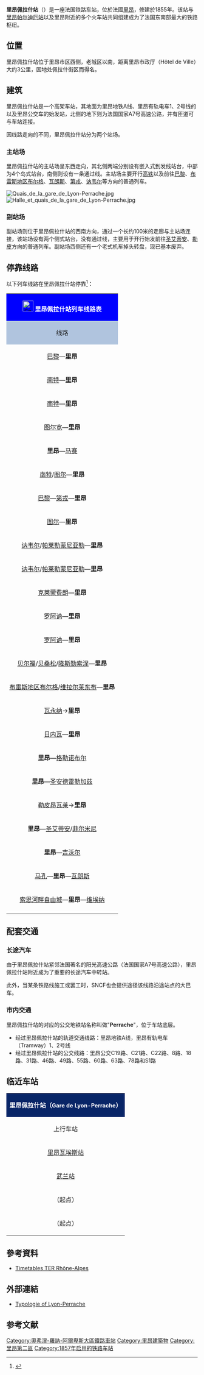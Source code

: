 {{Infobox station
| name          =[[File:Sncf-logo.svg|32x32px]] 里昂佩拉什站<br>Gare de Lyon-Perrache
| type          = [[法国铁路|法国铁路]]
| image = File:Lyon-gare de Perrache.jpg
|image_caption = 里昂佩拉什站
| address       = {{FRA}}[[罗讷省|罗讷省]][[里昂|里昂]]
| latd          = 45
| latm          = 44
| lats          = 54
| latNS         = N
| longd         = 4
| longm         = 49
| longs         = 32
| longEW        = E
| operator = [[File:Sncf-logo.svg|32x32px]]
| coordinates_display = yes
| iso_region    = FR
| line          = 
* [[巴黎－马赛铁路|巴黎－马赛铁路]]
* [[里昂－马赛铁路|里昂－马赛铁路]] 
* {{link-fr|巴黎－里昂铁路|Ligne de Moret - Veneux-les-Sablons à Lyon-Perrache}}
* [[里昂－日内瓦铁路|里昂－日内瓦铁路]]
| platform      = 8
| tracks        = 17
| elevation = 174米
| opened        = 1856年11月10日
| rebuilt = 
| status = 使用中
| closed        = 
| passengers= 约567.4万人次<ref>{{Cite web|url=https://ressources.data.sncf.com/explore/dataset/frequentation-gares/?sort=voyageurs_2014&q=lyon|title=Fréquentation en gares|accessdate=2016-11-13|author=SNCF|date=|language=法语|publisher=SNCF Open Data}}</ref>
| pass_year= 2015年
| station_type =
| connections = 
*{{link-fr|里昂城市公共交通|Transports en commun lyonnais}}
*{{link-fr|罗讷-阿尔卑斯汽车客运|Les cars du Rhône}}
| route_map =
| map_locator   = 
| note =
}}

'''里昂佩拉什站'''（{{lang-fr|Gare de Lyon-Perrache}}）是一座法国铁路车站，位於法國[[里昂|里昂]]，修建於1855年。该站与[[里昂帕尔迪厄站|里昂帕尔迪厄站]]以及里昂附近的多个火车站共同组建成为了法国东南部最大的铁路枢纽。

==位置==

里昂佩拉什站位于里昂市区西侧，老城区以南，距离里昂市政厅（Hôtel de Ville）大约3公里，因地处佩拉什街区而得名。

==建筑==

里昂佩拉什站是一个高架车站，其地面为里昂地铁A线、里昂有轨电车1、2号线的以及里昂公交车的始发站，北侧的地下则为法国国家A7号高速公路，并有匝道可与车站连接。

因线路走向的不同，里昂佩拉什站分为两个站场。

===主站场===

里昂佩拉什站的主站场呈东西走向，其北侧两端分别设有嵌入式到发线站台，中部为4个岛式站台，南侧则设有一条通过线。主站场主要开行[[TGV|高铁]]以及前往[[巴黎贝尔西站|巴黎]]、[[布昂佩斯站|布雷斯地区布尔格]]、[[瓦朗斯城站|瓦朗斯]]、[[第戎城站|第戎]]、[[讷韦尔站|讷韦尔]]等方向的普通列车。

[[File:Quais_de_la_gare_de_Lyon-Perrache.jpg|thumb]]
[[File:Halle_et_quais_de_la_gare_de_Lyon-Perrache.jpg|thumb]]

===副站场===

副站场则位于里昂佩拉什站的西南方向，通过一个长约100米的走廊与主站场连接，该站场设有两个侧式站台，没有通过线，主要用于开行始发前往[[圣艾蒂安沙托克站|圣艾蒂安]]、[[勒皮昂瓦莱站|勒皮]]方向的普通列车。副站场西侧还有一个老式机车掉头转盘，现已基本废弃。

== 停靠线路 ==
以下列车线路在里昂佩拉什站停靠<ref>{{Cite web|url=http://www.sncf.com/fr/gare/horaires/lyon-perrache|title=里昂佩拉什站实时列车时刻表|accessdate=2016-04-04|author=SNCF|date=|language=法语|publisher=SNCF|archive-url=https://web.archive.org/web/20160412160734/http://www.sncf.com/fr/gare/horaires/lyon-perrache|archive-date=2016-04-12|dead-url=yes}}</ref>：

{| class="wikitable mw-collapsible" 
|colspan="5" style="background:#0000FF" align="center" |[[File:Sncf-logo.svg|28x28px]] <font color=#FFFFFF>'''里昂佩拉什站列车线路表'''</font>
|-
!style="background:#B0C4DE"| 线路
!style="background:#B0C4DE"|车种
!style="background:#B0C4DE"|上一站
!style="background:#B0C4DE"|下一站
!style="background:#B0C4DE"|大致运行频率{{noteTag|name=noteA}}
|-
|[[巴黎里昂站|巴黎]]—'''里昂'''
| rowspan="2" align="center" |'''TGV'''
|[[里昂帕尔迪厄站|里昂帕丢]]
|（终点）
|每天7趟左右
|-
|[[南特站|南特]]—'''里昂'''
|[[里昂帕尔迪厄站|里昂帕丢]]
|（终点）
|每天1趟
|-
|[[南特站|南特]]—'''里昂'''
| rowspan="3" align="center"|'''Ouigo'''<br>{{noteTag|name=noteB}}
|[[里昂帕尔迪厄站|里昂帕丢]]
|（终点）
|每周1趟
|-
|[[图尔宽站|图尔宽]]—'''里昂'''
|[[里昂帕尔迪厄站|里昂帕丢]]
|（终点）
|每天1趟
|-
|'''里昂'''—[[马赛圣夏勒站|马赛]]
|（起点）
|[[瓦朗斯TGV站|瓦朗斯TGV]]
|每周4趟左右
|-
|[[南特站|南特]]/[[图尔站|图尔]]—'''里昂'''
| align="center"|'''INTERCITÉS'''
|[[里昂帕尔迪厄站|里昂帕丢]]
|(终点)
|每天1趟
|-
|[[巴黎贝尔西站|巴黎]]—[[第戎城站|第戎]]—'''里昂'''
| rowspan="18" align="center"|[[File:Logo_TER.svg|37x37px]]
|[[里昂帕尔迪厄站|里昂帕丢]]
|（终点）
|每天3趟左右
|-
|[[图尔站|图尔]]—'''里昂'''
|[[里昂帕尔迪厄站|里昂帕丢]]
|（终点）
|每天1趟
|-
|[[讷韦尔站|讷韦尔]]/[[帕莱勒蒙尼亚勒站|帕莱勒蒙尼亚勒]]—'''里昂'''
|[[里昂帕尔迪厄站|里昂帕丢]]
|（终点）
|每天4趟左右
|-
|[[讷韦尔站|讷韦尔]]/[[帕莱勒蒙尼亚勒站|帕莱勒蒙尼亚勒]]—'''里昂'''
|[[里昂瓦埃斯站|里昂瓦埃斯]]
|（终点）
|每天1~2趟
|-
|[[克莱蒙费朗站|克莱蒙费朗]]—'''里昂'''
|[[里昂帕尔迪厄站|里昂帕丢]]
|（终点）
|每天6趟左右
|-
|[[罗阿讷站|罗阿讷]]—'''里昂'''
|[[里昂帕尔迪厄站|里昂帕丢]]
|(终点)
|每天10趟左右
|-
|[[罗阿讷站|罗阿讷]]—'''里昂'''
|[[里昂瓦埃斯站|里昂瓦埃斯]]
|（终点）
|每天7趟左右
|-
|[[贝尔福站|贝尔福]]/[[贝桑松维约特站|贝桑松]]/[[隆斯勒索涅站|隆斯勒索涅]]—'''里昂'''
|[[里昂帕尔迪厄站|里昂帕丢]]
|（终点）
|每天5趟左右
|-
|[[布昂佩斯站|布雷斯地区布尔格]]/[[维拉尔莱东布站|维拉尔莱东布]]—'''里昂'''
|[[里昂帕尔迪厄站|里昂帕丢]]
|（终点）
|每天10趟左右
|-
|[[瓦永纳站|瓦永纳]]→'''里昂'''
|[[里昂帕尔迪厄站|里昂帕丢]]
|（终点）
|每天1趟(单向)
|-
|[[日内瓦科尔纳万车站|日内瓦]]—'''里昂'''
|[[里昂帕尔迪厄站|里昂帕丢]]
|（终点）
|每天4趟左右
|-
|'''里昂'''—[[格勒诺布尔站|格勒诺布尔]]
|（起点）
|[[里昂让马塞站|里昂让马塞]]
|每天1趟
|-
|'''里昂'''—[[圣安德雷勒加兹站|圣安德雷勒加兹]]
|（起点）
|[[里昂让马塞站|里昂让马塞]]
|每天12趟左右
|-
|[[勒皮昂瓦莱站|勒皮昂瓦莱]]→'''里昂'''
|[[武兰站|武兰]]
|（终点）
|每天1趟(单向)
|-
|'''里昂'''—[[圣艾蒂安沙托克站|圣艾蒂安]]/[[菲尔米尼站|菲尔米尼]]
|（起点）
|[[武兰站|武兰]]
|每天15趟左右
|-
|'''里昂'''—[[吉沃尔城站|吉沃尔]]
|（起点）
|[[武兰站|武兰]]
|每天8趟左右
|-
|[[马孔城站|马孔]]—'''里昂'''—[[瓦朗斯城站|瓦朗斯]]
|[[里昂瓦埃斯站|里昂瓦埃斯]]/（起点）
|（终点）/[[里昂让马塞站|里昂让马塞]]
|每天13趟左右
|-
|[[索恩河畔自由城站|索恩河畔自由城]]—'''里昂'''—[[维埃纳站|维埃纳]]
|[[里昂瓦埃斯站|里昂瓦埃斯]]/（起点）
|（终点）/[[里昂让马塞站|里昂让马塞]]
|每天13趟左右
|-
|colspan="5" style="background:#FFFFFF"|{{noteFoot|1=
{{noteTag|name=noteA|1=在本栏中，往返1次为"1趟"；除特别标明外，其数据仅工作日有效，周末及节假日列车数量可能会减少}}
{{noteTag|name=noteB|1=Ouigo列车的车票需要在网上购买，车站内及自动售票机上不出售}}
}}
|}

==配套交通==

===长途汽车===

由于里昂佩拉什站紧邻法国著名的阳光高速公路（法国国家A7号高速公路），里昂佩拉什站附近成为了重要的长途汽车中转站。

此外，当某条铁路线施工或罢工时，SNCF也会提供途径该线路沿途站点的大巴车。

===市内交通===

里昂佩拉什站的对应的公交地铁站名称叫做"'''Perrache'''"，位于车站底层。

*经过里昂佩拉什站的轨道交通线路：里昂地铁A线，里昂有轨电车（Tramway）1、2号线
*经过里昂佩拉什站的公交线路：里昂公交C19路、C21路、C22路、8路、18路、31路、46路、49路、55路、60路、63路、78路和S1路

==临近车站==

{|class="wikitable mw-collapsible" style="margin: 0 auto; width:42em;"
|colspan="3"  style="background:#082567" align="center"|<font color=#FFFFFF>'''里昂佩拉什站（<span style="font-size:11pt;">Gare de Lyon-Perrache</span>）'''</font>
|-
!上行车站
!线路
!下行车站
|-
|align="center" |[[里昂瓦埃斯站|里昂瓦埃斯站]]
|align="center" |'''[[巴黎－马赛铁路|巴黎－马赛铁路]]'''
|align="center" |[[里昂让马塞站|里昂让马塞站]]
|-
|align="center" |[[武兰站|武兰站]]
|align="center" |'''{{link-fr|巴黎－里昂铁路|Ligne de Moret - Veneux-les-Sablons à Lyon-Perrache}}'''
|align="center" |（终点）
|-
|align="center" |（起点）
|align="center" |'''[[里昂－马赛铁路|里昂－马赛铁路]]'''
|align="center" |[[韦尼雪站|韦尼雪站]]
|-
|align="center" |（起点）
|align="center" |'''[[里昂－日内瓦铁路|里昂－日内瓦铁路]]'''
|align="center" |[[里昂帕尔迪厄站|里昂帕丢站]]
|}

==參考資料==
*[https://web.archive.org/web/20100825225301/http://www.ter-sncf.com/Regions/rhone_alpes/Fr/Se_deplacer_en_TER/Avant_mon_voyage/Fiches_horaires/Default.aspx Timetables TER Rhône-Alpes] {{fr icon}}

==外部連結==
*[http://www.lesgares.com/typologie/gare_typo.php?his=1&req=LPE Typologie of Lyon-Perrache]
{{Commons|Category:Gare de Lyon-Perrache}}

== 参考文献 ==
{{Reflist}}

{{法國主要火車站列表}}

[[Category:奧弗涅-羅訥-阿爾卑斯大區鐵路車站|Category:奧弗涅-羅訥-阿爾卑斯大區鐵路車站]]
[[Category:里昂建築物|Category:里昂建築物]]
[[Category:里昂第二區|Category:里昂第二區]]
[[Category:1857年启用的铁路车站|Category:1857年启用的铁路车站]]